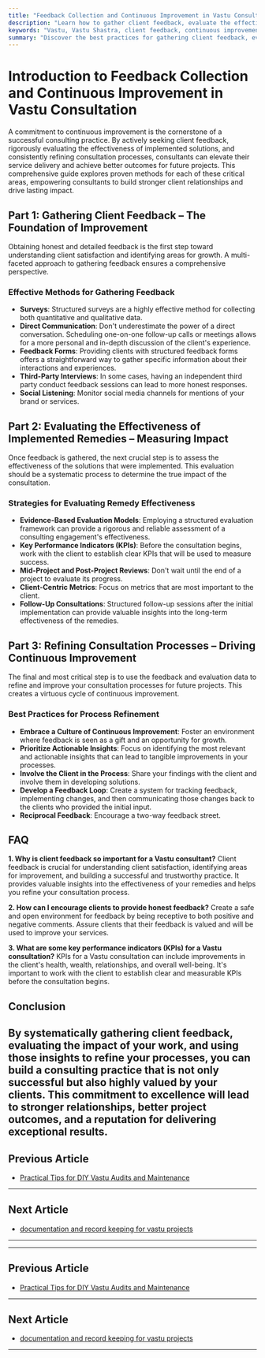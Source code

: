 ```yaml
---
title: "Feedback Collection and Continuous Improvement in Vastu Consultation"
description: "Learn how to gather client feedback, evaluate the effectiveness of Vastu remedies, and refine your consultation process for better outcomes in future projects."
keywords: "Vastu, Vastu Shastra, client feedback, continuous improvement, Vastu consultation, Vastu remedies, consultation process, client satisfaction"
summary: "Discover the best practices for gathering client feedback, evaluating the effectiveness of Vastu remedies, and continuously improving your consultation process. This guide provides a framework for building a successful and client-centric Vastu practice."
---
```


# Introduction to Feedback Collection and Continuous Improvement in Vastu Consultation

A commitment to continuous improvement is the cornerstone of a successful consulting practice. By actively seeking client feedback, rigorously evaluating the effectiveness of implemented solutions, and consistently refining consultation processes, consultants can elevate their service delivery and achieve better outcomes for future projects. This comprehensive guide explores proven methods for each of these critical areas, empowering consultants to build stronger client relationships and drive lasting impact.

## Part 1: Gathering Client Feedback – The Foundation of Improvement

Obtaining honest and detailed feedback is the first step toward understanding client satisfaction and identifying areas for growth. A multi-faceted approach to gathering feedback ensures a comprehensive perspective.

### Effective Methods for Gathering Feedback

-   **Surveys**: Structured surveys are a highly effective method for collecting both quantitative and qualitative data.
-   **Direct Communication**: Don't underestimate the power of a direct conversation. Scheduling one-on-one follow-up calls or meetings allows for a more personal and in-depth discussion of the client's experience.
-   **Feedback Forms**: Providing clients with structured feedback forms offers a straightforward way to gather specific information about their interactions and experiences.
-   **Third-Party Interviews**: In some cases, having an independent third party conduct feedback sessions can lead to more honest responses.
-   **Social Listening**: Monitor social media channels for mentions of your brand or services.

## Part 2: Evaluating the Effectiveness of Implemented Remedies – Measuring Impact

Once feedback is gathered, the next crucial step is to assess the effectiveness of the solutions that were implemented. This evaluation should be a systematic process to determine the true impact of the consultation.

### Strategies for Evaluating Remedy Effectiveness

-   **Evidence-Based Evaluation Models**: Employing a structured evaluation framework can provide a rigorous and reliable assessment of a consulting engagement's effectiveness.
-   **Key Performance Indicators (KPIs)**: Before the consultation begins, work with the client to establish clear KPIs that will be used to measure success.
-   **Mid-Project and Post-Project Reviews**: Don't wait until the end of a project to evaluate its progress.
-   **Client-Centric Metrics**: Focus on metrics that are most important to the client.
-   **Follow-Up Consultations**: Structured follow-up sessions after the initial implementation can provide valuable insights into the long-term effectiveness of the remedies.

## Part 3: Refining Consultation Processes – Driving Continuous Improvement

The final and most critical step is to use the feedback and evaluation data to refine and improve your consultation processes for future projects. This creates a virtuous cycle of continuous improvement.

### Best Practices for Process Refinement

-   **Embrace a Culture of Continuous Improvement**: Foster an environment where feedback is seen as a gift and an opportunity for growth.
-   **Prioritize Actionable Insights**: Focus on identifying the most relevant and actionable insights that can lead to tangible improvements in your processes.
-   **Involve the Client in the Process**: Share your findings with the client and involve them in developing solutions.
-   **Develop a Feedback Loop**: Create a system for tracking feedback, implementing changes, and then communicating those changes back to the clients who provided the initial input.
-   **Reciprocal Feedback**: Encourage a two-way feedback street.

## FAQ

**1. Why is client feedback so important for a Vastu consultant?**
Client feedback is crucial for understanding client satisfaction, identifying areas for improvement, and building a successful and trustworthy practice. It provides valuable insights into the effectiveness of your remedies and helps you refine your consultation process.

**2. How can I encourage clients to provide honest feedback?**
Create a safe and open environment for feedback by being receptive to both positive and negative comments. Assure clients that their feedback is valued and will be used to improve your services.

**3. What are some key performance indicators (KPIs) for a Vastu consultation?**
KPIs for a Vastu consultation can include improvements in the client's health, wealth, relationships, and overall well-being. It's important to work with the client to establish clear and measurable KPIs before the consultation begins.

## Conclusion

By systematically gathering client feedback, evaluating the impact of your work, and using those insights to refine your processes, you can build a consulting practice that is not only successful but also highly valued by your clients. This commitment to excellence will lead to stronger relationships, better project outcomes, and a reputation for delivering exceptional results.
---

## Previous Article
- [Practical Tips for DIY Vastu Audits and Maintenance](181018_Practical_Tips_for_DIY_Vastu_Audits_and_Maintenance.mdx)

---

## Next Article
- [documentation and record keeping for vastu projects](181020_documentation_and_record_keeping_for_vastu_projects.mdx)

---
---

## Previous Article
- [Practical Tips for DIY Vastu Audits and Maintenance](181018_Practical_Tips_for_DIY_Vastu_Audits_and_Maintenance.mdx)

---

## Next Article
- [documentation and record keeping for vastu projects](181020_documentation_and_record_keeping_for_vastu_projects.mdx)

---
